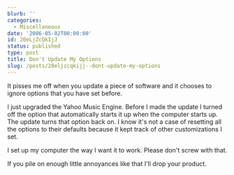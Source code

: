 ```yaml
---
blurb: ''
categories:
  - Miscellaneous
date: '2006-05-02T00:00:00'
id: 20eLjZcQkIjJ
status: published
type: post
title: Don't Update My Options
slug: /posts/20eljzcqkijj--dont-update-my-options
---
```


It pisses me off when you update a piece of software and it chooses to ignore options that you have set before. 

I just upgraded the Yahoo Music Engine. Before I made the update I turned off the option that automatically starts it up when the computer starts up. The update turns that option back on. I know it's not a case of resetting all the options to their defaults because it kept track of other customizations I set. 

I set up my computer the way I want it to work. Please don't screw with that.

If you pile on enough little annoyances like that I'll drop your product.
